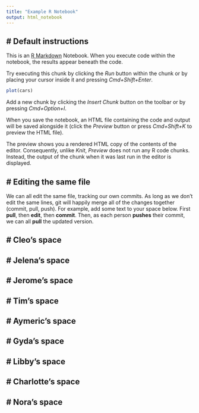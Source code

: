 ```yaml
---
title: "Example R Notebook"
output: html_notebook
---
```


# Default instructions
----------------------------------------

This is an [R Markdown](http://rmarkdown.rstudio.com) Notebook. When you execute code within the notebook, the results appear beneath the code. 

Try executing this chunk by clicking the *Run* button within the chunk or by placing your cursor inside it and pressing *Cmd+Shift+Enter*. 

```r
plot(cars)
```

Add a new chunk by clicking the *Insert Chunk* button on the toolbar or by pressing *Cmd+Option+I*.

When you save the notebook, an HTML file containing the code and output will be saved alongside it (click the *Preview* button or press *Cmd+Shift+K* to preview the HTML file). 

The preview shows you a rendered HTML copy of the contents of the editor. Consequently, unlike *Knit*, *Preview* does not run any R code chunks. Instead, the output of the chunk when it was last run in the editor is displayed.



# Editing the same file
----------------------------------------
We can all edit the same file, tracking our own commits. As long as we don't edit the same lines, git will happily merge all of the changes together (commit, pull, push). For example, add some text to your space below. First **pull**, then **edit**, then **commit**. Then, as each person **pushes** their commit, we can all **pull** the updated version.



# Cleo's space
----------------------------------------



# Jelena's space
----------------------------------------



# Jerome's space
----------------------------------------



# Tim's space
----------------------------------------



# Aymeric's space
----------------------------------------



# Gyda's space
----------------------------------------



# Libby's space
----------------------------------------



# Charlotte's space
----------------------------------------



# Nora's space
----------------------------------------





